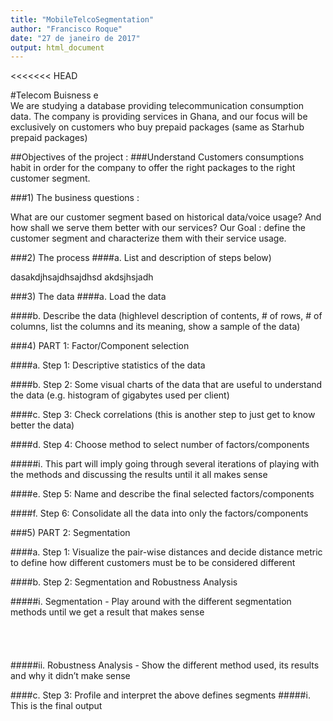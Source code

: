 ```yaml
---
title: "MobileTelcoSegmentation"
author: "Francisco Roque"
date: "27 de janeiro de 2017"
output: html_document
---
```

<<<<<<< HEAD

#Telecom Buisness e
<br>
We are studying a database providing telecommunication consumption data.
The company is providing services in Ghana, and our focus will be exclusively on customers who buy prepaid packages (same as Starhub prepaid packages)

##Objectives of the project : 
###Understand Customers consumptions habit in order for the company to offer the right packages to the right customer segment.


###1)	The business questions :

What are our customer segment based on historical data/voice usage? And how shall we serve them better with our services?
Our Goal : define the customer segment and characterize them with their service usage.


###2)	The process
####a.	List and description of steps below)

dasakdjhsajdhsajdhsd
akdsjhsjadh

###3)	The data
####a.	Load the data



####b.	Describe the data (highlevel description of contents, # of rows, # of columns, list the columns and its meaning, show a sample of the data)



###4)	PART 1: Factor/Component selection

####a.	Step 1: Descriptive statistics of the data



####b.	Step 2: Some visual charts of the data that are useful to understand the data (e.g. histogram of gigabytes used per client)




####c.	Step 3: Check correlations (this is another step to just get to know better the data)



####d.	Step 4: Choose method to select number of factors/components

#####i.	This part will imply going through several iterations of playing with the methods and discussing the results until it all makes sense




####e.	Step 5: Name and describe the final selected factors/components




####f.	Step 6: Consolidate all the data into only the factors/components




###5)	PART 2: Segmentation

####a.	Step 1: Visualize the pair-wise distances and decide distance metric to define how different customers must be to be considered different




####b.	Step 2: Segmentation and Robustness Analysis

#####i.	Segmentation - Play around with the different segmentation methods until we get a result that makes sense
<br>
<br>
<br>
<br>
<br>
#####ii.	Robustness Analysis - Show the different method used, its results and why it didn’t make sense






####c.	Step 3: Profile and interpret the above defines segments
#####i.	This is the final output
